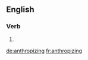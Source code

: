 
==English==

===Verb===
{{head|en}}

# {{present participle of|anthropize|lang=en}}

[[de:anthropizing]]
[[fr:anthropizing]]